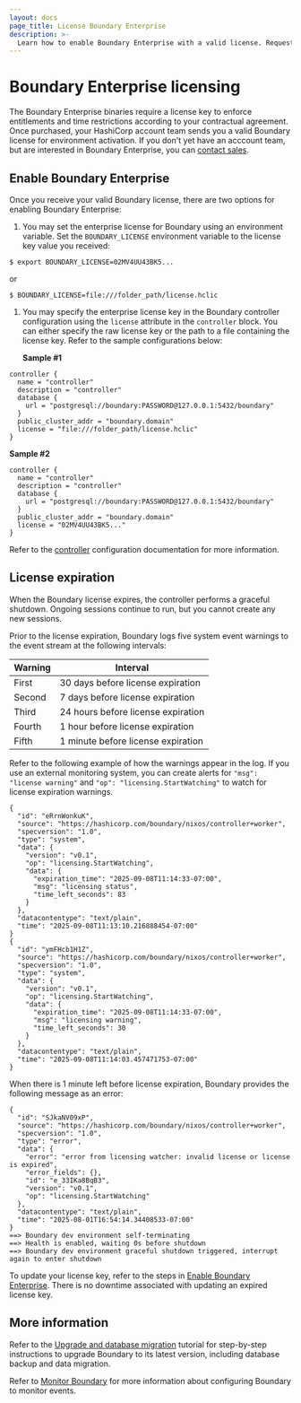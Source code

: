 ```yaml
---
layout: docs
page_title: License Boundary Enterprise
description: >-
  Learn how to enable Boundary Enterprise with a valid license. Request access from an account team to enable enterprise features.
---
```


# Boundary Enterprise licensing

The Boundary Enterprise binaries require a license key to enforce entitlements and time restrictions according to your contractual agreement.
Once purchased, your HashiCorp account team sends you a valid Boundary license for environment activation.
If you don't yet have an acccount team, but are interested in Boundary Enterprise, you can [contact sales](https://www.hashicorp.com/contact-sales).

## Enable Boundary Enterprise

Once you receive your valid Boundary license, there are two options for enabling Boundary Enterprise:

1. You may set the enterprise license for Boundary using an environment variable.
Set the `BOUNDARY_LICENSE` environment variable to the license key value you received:

  `$ export BOUNDARY_LICENSE=02MV4UU43BK5...`

  or

  `$ BOUNDARY_LICENSE=file:///folder_path/license.hclic`

1. You may specify the enterprise license key in the Boundary controller configuration using the `license` attribute in the `controller` block.
You can either specify the raw license key or the path to a file containing the license key.
Refer to the sample configurations below:

   **Sample #1**

  ```hcl
  controller {
    name = "controller"
    description = "controller"
    database {
      url = "postgresql://boundary:PASSWORD@127.0.0.1:5432/boundary"
    }
    public_cluster_addr = "boundary.domain"
    license = "file:///folder_path/license.hclic"
  }
  ```
   **Sample #2**

  ```hcl
  controller {
    name = "controller"
    description = "controller"
    database {
      url = "postgresql://boundary:PASSWORD@127.0.0.1:5432/boundary"
    }
    public_cluster_addr = "boundary.domain"
    license = "02MV4UU43BK5..."
  }
  ```

  Refer to the [controller](/boundary/docs/configuration/controller) configuration documentation for more information.

## License expiration

When the Boundary license expires, the controller performs a graceful shutdown.
Ongoing sessions continue to run, but you cannot create any new sessions.

Prior to the license expiration, Boundary logs five system event warnings to the event stream at the following intervals:

| Warning | Interval                           |
|---------| ---------------------------------- |
| First   | 30 days before license expiration  |
| Second  | 7 days before license expiration   |
| Third   | 24 hours before license expiration |
| Fourth  | 1 hour before license expiration   |
| Fifth   | 1 minute before license expiration |

Refer to the following example of how the warnings appear in the log.
If you use an external monitoring system, you can create alerts for `"msg": "license warning"` and `"op": "licensing.StartWatching"` to watch for license expiration warnings.

<CodeBlockConfig hideClipboard>

```plaintext
{
  "id": "eRrnWonkuK",
  "source": "https://hashicorp.com/boundary/nixos/controller+worker",
  "specversion": "1.0",
  "type": "system",
  "data": {
    "version": "v0.1",
    "op": "licensing.StartWatching",
    "data": {
      "expiration_time": "2025-09-08T11:14:33-07:00",
      "msg": "licensing status",
      "time_left_seconds": 83
    }
  },
  "datacontentype": "text/plain",
  "time": "2025-09-08T11:13:10.216888454-07:00"
}
{
  "id": "ymFHcb1H1Z",
  "source": "https://hashicorp.com/boundary/nixos/controller+worker",
  "specversion": "1.0",
  "type": "system",
  "data": {
    "version": "v0.1",
    "op": "licensing.StartWatching",
    "data": {
      "expiration_time": "2025-09-08T11:14:33-07:00",
      "msg": "licensing warning",
      "time_left_seconds": 30
    }
  },
  "datacontentype": "text/plain",
  "time": "2025-09-08T11:14:03.457471753-07:00"
}
```

</CodeBlockConfig>

When there is 1 minute left before license expiration, Boundary provides the following message as an error:

<CodeBlockConfig hideClipboard>

```plaintext
{
  "id": "SJkaNV09xP",
  "source": "https://hashicorp.com/boundary/nixos/controller+worker",
  "specversion": "1.0",
  "type": "error",
  "data": {
    "error": "error from licensing watcher: invalid license or license is expired",
    "error_fields": {},
    "id": "e_33IKa8BqB3",
    "version": "v0.1",
    "op": "licensing.StartWatching"
  },
  "datacontentype": "text/plain",
  "time": "2025-08-01T16:54:14.34408533-07:00"
}
==> Boundary dev environment self-terminating
==> Health is enabled, waiting 0s before shutdown
==> Boundary dev environment graceful shutdown triggered, interrupt again to enter shutdown
```

</CodeBlockConfig>

To update your license key, refer to the steps in [Enable Boundary Enterprise](#enable-boundary-enterprise).
There is no downtime associated with updating an expired license key.

## More information

Refer to the [Upgrade and database migration](/boundary/tutorials/self-managed-deployment/upgrade-version) tutorial for step-by-step instructions to upgrade Boundary to its latest version, including database backup and data migration.

Refer to [Monitor Boundary](/boundary/docs/monitor) for more information about configuring Boundary to monitor events.